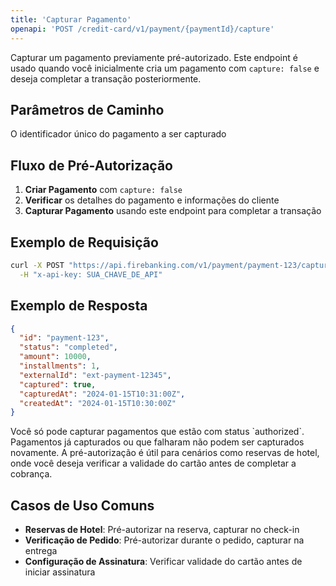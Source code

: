 ```yaml
---
title: 'Capturar Pagamento'
openapi: 'POST /credit-card/v1/payment/{paymentId}/capture'
---
```


Capturar um pagamento previamente pré-autorizado. Este endpoint é usado quando você inicialmente cria um pagamento com `capture: false` e deseja completar a transação posteriormente.

## Parâmetros de Caminho

<ParamField path="paymentId" type="string" required>
  O identificador único do pagamento a ser capturado
</ParamField>

## Fluxo de Pré-Autorização

1. **Criar Pagamento** com `capture: false`
2. **Verificar** os detalhes do pagamento e informações do cliente
3. **Capturar Pagamento** usando este endpoint para completar a transação

## Exemplo de Requisição

```bash cURL
curl -X POST "https://api.firebanking.com/v1/payment/payment-123/capture" \
  -H "x-api-key: SUA_CHAVE_DE_API"
```

## Exemplo de Resposta

```json Resposta
{
  "id": "payment-123",
  "status": "completed",
  "amount": 10000,
  "installments": 1,
  "externalId": "ext-payment-12345",
  "captured": true,
  "capturedAt": "2024-01-15T10:31:00Z",
  "createdAt": "2024-01-15T10:30:00Z"
}
```

<Warning>
  Você só pode capturar pagamentos que estão com status `authorized`. Pagamentos já capturados ou que falharam não podem ser capturados novamente.
</Warning>

<Info>
  A pré-autorização é útil para cenários como reservas de hotel, onde você deseja verificar a validade do cartão antes de completar a cobrança.
</Info>

## Casos de Uso Comuns

- **Reservas de Hotel**: Pré-autorizar na reserva, capturar no check-in
- **Verificação de Pedido**: Pré-autorizar durante o pedido, capturar na entrega
- **Configuração de Assinatura**: Verificar validade do cartão antes de iniciar assinatura